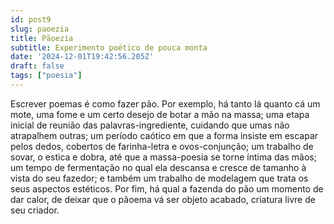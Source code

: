 ```yaml
---
id: post9
slug: paoezia
title: Pãoezia
subtitle: Experimento poético de pouca monta
date: '2024-12-01T19:42:56.205Z'
draft: false
tags: ["poesia"]
---
```


Escrever poemas é como fazer pão. Por exemplo,
há tanto lá quanto cá um mote,
uma fome e um certo desejo de botar a mão na massa;
uma etapa inicial de reunião das palavras-ingrediente,
cuidando que umas não atrapalhem outras; 
um período caótico em que a forma insiste em escapar pelos dedos,
cobertos de farinha-letra e ovos-conjunção;
um trabalho de sovar, o estica e dobra,
até que a massa-poesia se torne íntima das mãos;
um tempo de fermentação no qual ela descansa
e cresce de tamanho à vista do seu fazedor;
e também um trabalho de modelagem que trata os seus aspectos estéticos.
Por fim, há qual a fazenda do pão um momento de dar calor,
de deixar que o pãoema vá ser objeto acabado, criatura livre de seu criador.
